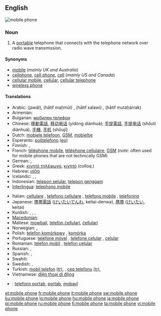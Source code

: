 ==English==
[[Image:Several mobile phones.png|thumb|mobile phone]]
{{wikipedia}}

===Noun===
{{en-noun|sg=[[mobile]] [[phone]]}}

# A [[portable]] telephone that connects with the telephone network over radio wave transmission.

====Synonyms====
* [[mobile]] (''mainly UK and Australia'')
* [[cellphone]], [[cell phone]], [[cell]] (''mainly US and Canada'')
* [[cellular mobile]], [[cellular]], [[cellular telephone]]
* [[wireless phone]]

====Translations====
{{trans-top|A portable telephone}}
* Arabic: {{Arab|[[جوال]]}} (jawāl), {{Arab|[[هاتف محمول]]}} (hātif maḥmūl) {{m}}, {{Arab|[[هاتف خلوي]]}} (hātif xalawi) {{m}}, {{Arab|[[هاتف متحرك]]}} (hātif mutaḥárrak) {{m}}
* Armenian: {{t|hy|բջջային հեռախոս|tr=bǰǰayin heṙaxos|sc=Armn}}
* Bulgarian: [[мобилен телефон]] {{m}}
* Chinese: [[移動電話]], [[移动电话]] (yídòng diànhuà); [[手提電話]], [[手提电话]] (shŏutí diànhuà), [[手機]], [[手机]] (shǒujī)
* Dutch: [[mobiele telefoon]], [[GSM]], [[mobieltje]] {{a|colloquial|diminutive}}
* Esperanto: [[posxtelefono|poŝtelefono]] [[:eo:posxtelefono|(eo)]]
* Finnish: {{t+|fi|matkapuhelin}}, {{t+|fi|kännykkä}}
* French: [[téléphone mobile]], [[téléphone cellulaire]], [[GSM]] (''note'': often used for mobile phones that are not technically GSM)
* German: {{t+|de|Handy}}, {{t+|de|Mobiltelefon}}
* Greek: [[κινητό τηλέφωνο]], [[κινητό]] (colloq.)
* Hebrew: [[פלפון]]
* Icelandic: {{t+|is|farsími|m}}, {{t+|is|gemsi|m}}, {{t-|is|GSM-sími|m}}
* Indonesian: [[telepon selular]], [[telepon genggam]]
* [[Interlingua]]: [[telephono mobile]]
{{trans-mid}}
* Italian: [[cellulare]] {{m}}, [[telefono cellulare]] {{m}}, [[telefono mobile]] {{m}}, [[telefonino]] {{m}}
* Japanese: [[携帯電話]] ([[けいたいでんわ]], keitai-denwa), [[携帯]] ([[けいたい]], keitai)
* Kurdish: {{t+|ku|telefona destan|f}}, {{t+|ku|telefona berîkê|f}}, {{t+|ku|telefona bêtêl|f}}, {{t+|ku|telefona mobîl|f}}
* [[Macedonian]]: {{t|mk|мобилен телефон|m|tr=móbilen telefón|sc=Cyrl|xs=Macedonian}}
* Maltese: [[mowbajl]], [[telefon ċellulari]], [[ċellulari]]
* Norwegian: {{t+|no|mobiltelefon|m}}, {{t-|no|mobil|m}}
* Polish: [[telefon komórkowy]] {{m}}, [[komórka]] {{f}} {{a|colloquial}}
* Portuguese: [[telefone móvel]] {{m}}, [[telefone celular]] {{m}}, [[celular]] {{m}}
* Romanian: [[telefon mobil]] {{n}}, [[telefon celular]] {{n}}
* Russian: {{t-|ru|мобильный телефон|m|tr=mobíl'nyj telefón|sc=Cyrl}}, {{t-|ru|сотовый телефон|m|tr=sótovyj telefón|sc=Cyrl}}
* Spanish: {{t-|es|teléfono móvil}}, {{t+|es|móvil|m}}
* Swahili: {{t|sw|rununu}}
* Swedish: {{t+|sv|mobiltelefon}}, {{t+|sv|mobil}}
* Turkish: [[mobil telefon]] [[:tr:mobil telefon|(tr)]], {{n}}, [[cep telefonu]] [[:tr:cep telefonu|(tr)]], {{n}}
* Vietnamese: [[điện thoại di động]]
{{trans-bottom}}

{{checktrans-top}}
<!--added {{ttbc}}s here.-->
<!-- Check the name of the language: Kriol, Creole or what -->
* {{ttbc|Kriol}}: [[telefonn portab]],  [[portab]],  [[mobayl]]
{{trans-bottom}}

[[et:mobile phone]]
[[fr:mobile phone]]
[[it:mobile phone]]
[[sw:mobile phone]]
[[ku:mobile phone]]
[[lo:mobile phone]]
[[hu:mobile phone]]
[[ja:mobile phone]]
[[pl:mobile phone]]
[[ru:mobile phone]]
[[fi:mobile phone]]
[[ta:mobile phone]]
[[vi:mobile phone]]